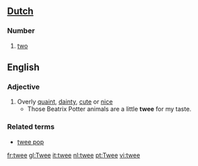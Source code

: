 ==[[Dutch]]==
===Number===
#[[two]]

==English==
===Adjective===
#Overly [[quaint]], [[dainty]], [[cute]] or [[nice]]
#* Those Beatrix Potter animals are a little '''twee''' for my taste.
===Related terms===
* [[twee pop]]

[[fr:twee]]
[[gl:Twee]]
[[it:twee]]
[[nl:twee]]
[[pt:Twee]]
[[vi:twee]]